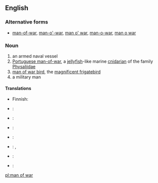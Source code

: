 {{also|man-of-war}}
==English==

===Alternative forms===
*[[man-of-war]], [[man-o'-war]], [[man o' war]], [[man-o-war]], [[man o war]]

===Noun===
{{en-noun|head=[[man]] [[of]] [[war]]|men of war}}

# an armed naval vessel
# [[Portuguese man-of-war]], a [[jellyfish]]-like marine [[cnidarian]] of the family [[Physaliidae]]
# [[man of war bird]], the [[w:Magnificent Frigatebird|magnificent frigatebird]]
# a military man

====Translations====
{{trans-see|armed naval vessel|man-of-war}}

{{trans-see|type of jellyfish|Portuguese man-of-war}}

{{trans-see|man of war bird|magnificent frigatebird}}

{{trans-top|military man}}
* Finnish: {{t+|fi|sotilas}}
{{trans-mid}}
{{trans-bottom}}

{{checktrans-top}}
* {{ttbc|cmn}}: {{t|cmn|兵船|tr=bīngchuán}}
* {{ttbc|fr}}: {{t-|fr|homme de guerre}}
* {{ttbc|grc}}: {{tø|grc|ἀνὴρ πολεμιστής|m|tr=anēr polemistēs|sc=polytonic}}
{{checktrans-mid}}
* {{ttbc|ia}}: {{t-|ia|homine de guerra}}
* {{ttbc|ja}}: {{t-|ja|鰹の烏帽子|tr=[[かつおのえぼし]], katsuo no e bo shi|sc=Jpan}}, {{t-|ja|マノウォー|tr=manouō|sc=Jpan}}
* {{ttbc|la}}: {{t-|la|vir bellator|m}}
* {{ttbc|es}}: {{t-|es|hombre de guerra}}
{{checktrans-bottom}}

[[pl:man of war]]